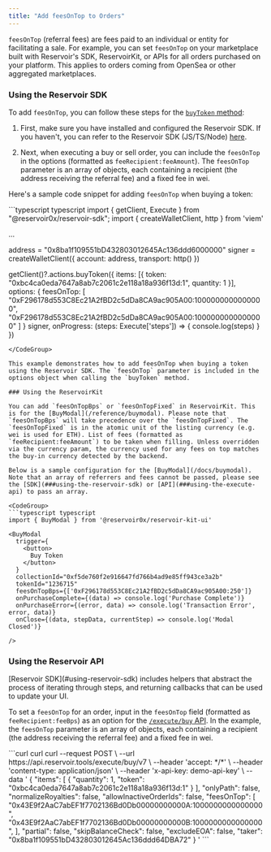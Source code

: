 ```yaml
---
title: "Add feesOnTop to Orders"
---
```


`feesOnTop` (referral fees) are fees paid to an individual or entity for facilitating a sale. For example, you can set `feesOnTop` on your marketplace built with Reservoir's SDK, ReservoirKit, or APIs for all orders purchased on your platform. This applies to orders coming from OpenSea or other aggregated marketplaces.

### Using the Reservoir SDK

To add `feesOnTop`, you can follow these steps for the [`buyToken` method](/reference/buytoken):

1. First, make sure you have installed and configured the Reservoir SDK. If you haven't, you can refer to the Reservoir SDK (JS/TS/Node) [here](/reference/reservoir-sdk-jstsnode).

2. Next, when executing a buy or sell order, you can include the `feesOnTop` in the options (formatted as `feeRecipient:feeAmount`). The `feesOnTop` parameter is an array of objects, each containing a recipient (the address receiving the referral fee) and a fixed fee in wei.

Here's a sample code snippet for adding `feesOnTop` when buying a token:

<CodeGroup>
  ```typescript typescript
  import { getClient, Execute } from "@reservoir0x/reservoir-sdk";
  import { createWalletClient, http } from 'viem'

  ...

  address = "0x8ba1f109551bD432803012645Ac136ddd6000000"
  signer = createWalletClient({
    account: address,
    transport: http()
  })

  getClient()?.actions.buyToken({
    items: [{ token: "0xbc4ca0eda7647a8ab7c2061c2e118a18a936f13d:1", quantity: 1 }],
    options: {
      feesOnTop: [
        "0xF296178d553C8Ec21A2fBD2c5dDa8CA9ac905A00:1000000000000000", 
        "0xF296178d553C8Ec21A2fBD2c5dDa8CA9ac905A00:1000000000000000"
      ]
    }
    signer,
    onProgress: (steps: Execute['steps']) => {
      console.log(steps)
    }
  })
  ```
</CodeGroup>

This example demonstrates how to add feesOnTop when buying a token using the Reservoir SDK. The `feesOnTop` parameter is included in the options object when calling the `buyToken` method.

### Using the ReservoirKit

You can add `feesOnTopBps` or `feesOnTopFixed` in ReservoirKit. This is for the [BuyModal](/reference/buymodal). Please note that `feesOnTopBps` will take precedence over the `feesOnTopFixed`. The `feesOnTopFixed` is in the atomic unit of the listing currency (e.g. wei is used for ETH). List of fees (formatted as `feeRecipient:feeAmount`) to be taken when filling. Unless overridden via the currency param, the currency used for any fees on top matches the buy-in currency detected by the backend.

Below is a sample configuration for the [BuyModal](/docs/buymodal). Note that an array of referrers and fees cannot be passed, please see the [SDK](###using-the-reservoir-sdk) or [API](###using-the-execute-api) to pass an array.

<CodeGroup>
  ```typescript typescript
  import { BuyModal } from '@reservoir0x/reservoir-kit-ui'

  <BuyModal
    trigger={
      <button>
        Buy Token
      </button>
    }
    collectionId="0xf5de760f2e916647fd766b4ad9e85ff943ce3a2b"
    tokenId="1236715"
  	feesOnTopBps={['0xF296178d553C8Ec21A2fBD2c5dDa8CA9ac905A00:250']}
    onPurchaseComplete={(data) => console.log('Purchase Complete')}
    onPurchaseError={(error, data) => console.log('Transaction Error', error, data)}
    onClose={(data, stepData, currentStep) => console.log('Modal Closed')}

  />
  ```
</CodeGroup>

### Using the Reservoir API

<Warning>
  [Reservoir SDK](#using-reservoir-sdk) includes helpers that abstract the process of iterating through steps, and returning callbacks that can be used to update your UI.
</Warning>

To set a `feesOnTop` for an order, input in the `feesOnTop` field (formatted as `feeRecipient:feeBps`) as an option for the [`/execute/buy` API](/reference/postexecutebuyv7). In the example, the `feesOnTop` parameter is an array of objects, each containing a recipient (the address receiving the referral fee) and a fixed fee in wei.

<CodeGroup>
  ```curl curl
  curl --request POST \
       --url https://api.reservoir.tools/execute/buy/v7 \
       --header 'accept: */*' \
       --header 'content-type: application/json' \
       --header 'x-api-key: demo-api-key' \
       --data '
  {
    "items": [
      {
        "quantity": 1,
        "token": "0xbc4ca0eda7647a8ab7c2061c2e118a18a936f13d:1"
      }
    ],
    "onlyPath": false,
    "normalizeRoyalties": false,
    "allowInactiveOrderIds": false,
    "feesOnTop": [
        "0x43E9f2AaC7abEF1f7702136Bd0Db00000000000A:1000000000000000",
        "0x43E9f2AaC7abEF1f7702136Bd0Db00000000000B:1000000000000000",
    ],
    "partial": false,
    "skipBalanceCheck": false,
    "excludeEOA": false,
    "taker": "0x8ba1f109551bD432803012645Ac136ddd64DBA72"
  }
  '
  ```
</CodeGroup>